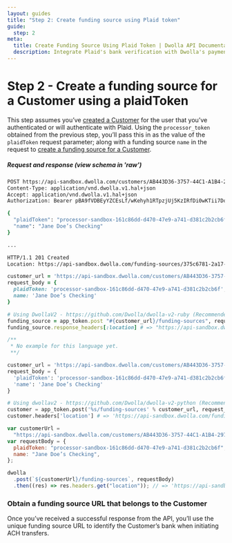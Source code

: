```yaml
---
layout: guides
title: "Step 2: Create funding source using Plaid token"
guide:
  step: 2
meta:
  title: Create Funding Source Using Plaid Token | Dwolla API Documentation
  description: Integrate Plaid's bank verification with Dwolla's payments API to Instantly verify your users’ bank accounts.
---
```


# Step 2 - Create a funding source for a Customer using a plaidToken

This step assumes you’ve [created a Customer](https://developers.dwolla.com/api-reference/#create-a-customer) for the user that you’ve authenticated or will authenticate with Plaid. Using the `processor_token` obtained from the previous step, you’ll pass this in as the value of the `plaidToken` request parameter; along with a funding source `name` in the request to [create a funding source for a Customer](https://developers.dwolla.com/api-reference/#new-funding-source-for-a-customer).

##### Request and response (view schema in 'raw')

```bash
POST https://api-sandbox.dwolla.com/customers/AB443D36-3757-44C1-A1B4-29727FB3111C/funding-sources
Content-Type: application/vnd.dwolla.v1.hal+json
Accept: application/vnd.dwolla.v1.hal+json
Authorization: Bearer pBA9fVDBEyYZCEsLf/wKehyh1RTpzjUj5KzIRfDi0wKTii7DqY

{
  "plaidToken": "processor-sandbox-161c86dd-d470-47e9-a741-d381c2b2cb6f",
  "name": "Jane Doe’s Checking"
}

...

HTTP/1.1 201 Created
Location: https://api-sandbox.dwolla.com/funding-sources/375c6781-2a17-476c-84f7-db7d2f6ffb31
```

```ruby
customer_url = 'https://api-sandbox.dwolla.com/customers/AB443D36-3757-44C1-A1B4-29727FB3111C'
request_body = {
  plaidToken: 'processor-sandbox-161c86dd-d470-47e9-a741-d381c2b2cb6f',
  name: 'Jane Doe’s Checking'
}

# Using DwollaV2 - https://github.com/Dwolla/dwolla-v2-ruby (Recommended)
funding_source = app_token.post "#{customer_url}/funding-sources", request_body
funding_source.response_headers[:location] # => "https://api-sandbox.dwolla.com/funding-sources/375c6781-2a17-476c-84f7-db7d2f6ffb31"
```

```php
/**
 * No example for this language yet.
 **/
```

```python
customer_url = 'https://api-sandbox.dwolla.com/customers/AB443D36-3757-44C1-A1B4-29727FB3111C'
request_body = {
  'plaidToken': 'processor-sandbox-161c86dd-d470-47e9-a741-d381c2b2cb6f',
  'name': 'Jane Doe’s Checking'
}

# Using dwollav2 - https://github.com/Dwolla/dwolla-v2-python (Recommended)
customer = app_token.post('%s/funding-sources' % customer_url, request_body)
customer.headers['location'] # => 'https://api-sandbox.dwolla.com/funding-sources/375c6781-2a17-476c-84f7-db7d2f6ffb31'
```

```javascript
var customerUrl =
  "https://api-sandbox.dwolla.com/customers/AB443D36-3757-44C1-A1B4-29727FB3111C";
var requestBody = {
  plaidToken: "processor-sandbox-161c86dd-d470-47e9-a741-d381c2b2cb6f",
  name: "Jane Doe’s Checking",
};

dwolla
  .post(`${customerUrl}/funding-sources`, requestBody)
  .then((res) => res.headers.get("location")); // => 'https://api-sandbox.dwolla.com/funding-sources/375c6781-2a17-476c-84f7-db7d2f6ffb31'
```

### Obtain a funding source URL that belongs to the Customer

Once you’ve received a successful response from the API, you’ll use the unique funding source URL to identify the Customer’s bank when initiating ACH transfers.
